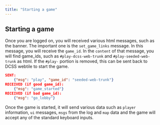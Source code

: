 ```yaml
---
title: "Starting a game"
---
```


## Starting a game

Once you are logged on, you will received various html messages, such as the banner. The important one is the `set_game_links` message. In this message, you will receive the `game_id`. In the `content` of that message, you will find game_ids, such as `#play-dcss-web-trunk` and `#play-seeded-web-trunk` as html. If the `#play-` portion is removed, this can be sent back to DCSS webtile to start the game. 

```json
SENT: 
    {"msg": "play", "game_id": "seeded-web-trunk"}
RECEIVED (if good game_id): 
    {"msg": "game_started"}
RECEIVED (if bad game_id):
    {"msg": "go_lobby"}
```

Once the game is started, it will send various data such as `player` information, `ui` messages, `msgs` from the log and `map` data and the game will accept any of the standard keyboard inputs.